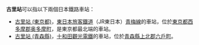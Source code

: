 '''古里站'''可以指以下兩個日本鐵路車站：
* [[古里站_(東京都)|古里站 (東京都)]]，[[東日本旅客鐵道|東日本旅客鐵道]]（JR東日本）[[青梅線|青梅線]]的車站，位於[[東京都|東京都]][[西多摩郡|西多摩郡]][[奥多摩町|奥多摩町]]，是東京都最北端的車站。
* [[古里站_(青森縣)|古里站 (青森縣)]]，[[十和田觀光電鐵|十和田觀光電鐵]]的車站，位於[[青森縣|青森縣]][[上北郡|上北郡]][[六戶町|六戶町]]。
{{disambig|Cat=三字車站名消歧義}}